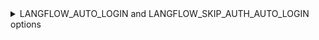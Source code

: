 <details>
<summary>LANGFLOW_AUTO_LOGIN and LANGFLOW_SKIP_AUTH_AUTO_LOGIN options</summary>

In Langflow versions earlier than 1.5, if `LANGFLOW_AUTO_LOGIN=True`, then Langflow automatically logged users in as a superuser without requiring authentication.
In this case, API requests didn't require a Langflow API key.

In Langflow version 1.5, you could set `LANGFLOW_SKIP_AUTH_AUTO_LOGIN=True` _and_ `LANGFLOW_AUTO_LOGIN=True` to skip authentication for API requests _and_ allow automatic login as a superuser for all users.
This was a temporary bypass for backwards compatibility.

In Langflow version 1.6 and later, `LANGFLOW_AUTO_LOGIN=True` and `LANGFLOW_SKIP_AUTH_AUTO_LOGIN=False` is the default behavior. This is a **breaking change** introduced in v1.6.
API Keys are now required to authenticate requests when `LANGFLOW_AUTO_LOGIN=True` _and_ `LANGFLOW_SKIP_AUTH_AUTO_LOGIN=False`.
You may revert to prior behavior by setting `LANGFLOW_SKIP_AUTH_AUTO_LOGIN=True`.
The `LANGFLOW_SKIP_AUTH_AUTO_LOGIN` environment variable will be removed in a future release.

The only exceptions are some MCP endpoints that use the authentication settings from your Langflow projects' [MCP servers](/mcp-server).
</details>